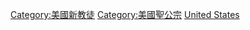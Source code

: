 [[Category:美國新教徒|Category:美國新教徒]]
[[Category:美國聖公宗|Category:美國聖公宗]]
[[Category:各國聖公宗教徒|United States]]
